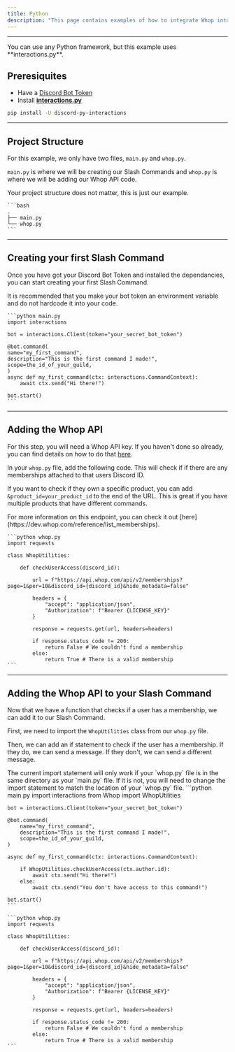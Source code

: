 ```yaml
---
title: Python
description: "This page contains examples of how to integrate Whop into your Python Discord Bot."
---
```


---

<Note>
  You can use any Python framework, but this example uses **interactions.py**.
</Note>

## Preresiquites

- Have a [Discord Bot Token](https://www.writebots.com/discord-bot-token/)
- Install [**interactions.py**](https://pypi.org/project/discord-py-interactions/)

```bash
pip install -U discord-py-interactions
```

---

## Project Structure

For this example, we only have two files, `main.py` and `whop.py`.

`main.py` is where we will be creating our Slash Commands and `whop.py` is where we will be adding our Whop API code.

<Note>Your project structure does not matter, this is just our example.</Note>

    ```bash
    .
    ├── main.py
    └── whop.py
    ```

---

## Creating your first Slash Command

Once you have got your Discord Bot Token and installed the dependancies, you can start creating your first Slash Command.

<Warning>
  It is recommended that you make your bot token an environment variable and do
  not hardcode it into your code.
</Warning>

    ```python main.py
    import interactions

    bot = interactions.Client(token="your_secret_bot_token")

    @bot.command(
    name="my_first_command",
    description="This is the first command I made!",
    scope=the_id_of_your_guild,
    )
    async def my_first_command(ctx: interactions.CommandContext):
        await ctx.send("Hi there!")

    bot.start()
    ```

---

## Adding the Whop API

For this step, you will need a Whop API key. If you haven't done so already, you can find details on how to do that [here](/authorization#api-keys).

In your `whop.py` file, add the following code. This will check if if there are any memberships attached to that users Discord ID.

If you want to check if they own a specific product, you can add `&product_id=your_product_id` to the end of the URL. This is great if you have multiple products that have different commands.

<Note>
  For more information on this endpoint, you can check it out
  [here](https://dev.whop.com/reference/list_memberships).
</Note>

    ```python whop.py
    import requests

    class WhopUtilities:

        def checkUserAccess(discord_id):

            url = f"https://api.whop.com/api/v2/memberships?page=1&per=10&discord_id={discord_id}&hide_metadata=false"

            headers = {
                "accept": "application/json",
                "Authorization": f"Bearer {LICENSE_KEY}"
            }

            response = requests.get(url, headers=headers)

            if response.status_code != 200:
                return False # We couldn't find a membership
            else:
                return True # There is a valid membership
    ```

---

## Adding the Whop API to your Slash Command

Now that we have a function that checks if a user has a membership, we can add it to our Slash Command.

First, we need to import the `WhopUtilities` class from our `whop.py` file.

Then, we can add an if statement to check if the user has a membership. If they do, we can send a message. If they don't, we can send a different message.

<Warning>
  The current import statement will only work if your `whop.py` file is in the
  same directory as your `main.py` file. If it is not, you will need to change
  the import statement to match the location of your `whop.py` file.
</Warning>

<CodeGroup>
    ```python main.py
    import interactions
    from Whop import WhopUtilities

    bot = interactions.Client(token="your_secret_bot_token")

    @bot.command(
        name="my_first_command",
        description="This is the first command I made!",
        scope=the_id_of_your_guild,
    )

    async def my_first_command(ctx: interactions.CommandContext):

        if WhopUtilities.checkUserAccess(ctx.author.id):
            await ctx.send("Hi there!")
        else:
            await ctx.send("You don't have access to this command!")

    bot.start()
    ```

    ```python whop.py
    import requests

    class WhopUtilities:

        def checkUserAccess(discord_id):

            url = f"https://api.whop.com/api/v2/memberships?page=1&per=10&discord_id={discord_id}&hide_metadata=false"

            headers = {
                "accept": "application/json",
                "Authorization": f"Bearer {LICENSE_KEY}"
            }

            response = requests.get(url, headers=headers)

            if response.status_code != 200:
                return False # We couldn't find a membership
            else:
                return True # There is a valid membership
    ```

</CodeGroup>
